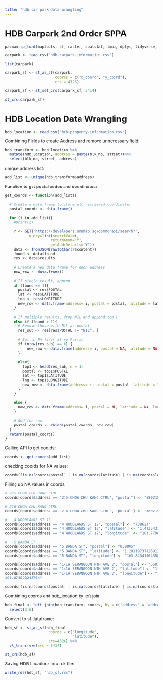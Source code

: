 ```yaml
---
title: "hdb car park data wrangling"
---
```


# HDB Carpark 2nd Order SPPA

```r
pacman::p_load(maptools, sf, raster, spatstat, tmap, dplyr, tidyverse, httr, jsonlite)
```

```r
carpark <- read_csv("hdb-carpark-information.csv")
```

```r
list(carpark)
```

```r
carpark_sf <- st_as_sf(carpark,
                       coords = c("x_coord", "y_coord"),
                       crs = 4326)
```

```r
carpark_sf <- st_set_crs(carpark_sf, 3414)
```

```r
st_crs(carpark_sf)
```

# HDB Location Data Wrangling

```r
hdb_location <- read_csv("hdb-property-information.csv")
```

Combining Fields to create Address and remove unnecessary field:

```r
hdb_transform <- hdb_location %>%
  mutate(hdb_location, address = paste(blk_no, street))%>%
  select(blk_no, street, address)
```

unique address list:
```r
add_list <- unique(hdb_transform$address)
```

Function to get postal codes and coordinates:

```r
get_coords <- function(add_list){
  
  # Create a data frame to store all retrieved coordinates
  postal_coords <- data.frame()
    
  for (i in add_list){
    #print(i)

    r <- GET('https://developers.onemap.sg/commonapi/search?',
           query=list(searchVal=i,
                     returnGeom='Y',
                     getAddrDetails='Y'))
    data <- fromJSON(rawToChar(r$content))
    found <- data$found
    res <- data$results
    
    # Create a new data frame for each address
    new_row <- data.frame()
    
    # If single result, append 
    if (found == 1){
      postal <- res$POSTAL 
      lat <- res$LATITUDE
      lng <- res$LONGITUDE
      new_row <- data.frame(address= i, postal = postal, latitude = lat, longitude = lng)
    }
    
    # If multiple results, drop NIL and append top 1
    else if (found > 1){
      # Remove those with NIL as postal
      res_sub <- res[res$POSTAL != "NIL", ]
      
      # Set as NA first if no Postal
      if (nrow(res_sub) == 0) {
          new_row <- data.frame(address= i, postal = NA, latitude = NA, longitude = NA)
      }
      
      else{
        top1 <- head(res_sub, n = 1)
        postal <- top1$POSTAL 
        lat <- top1$LATITUDE
        lng <- top1$LONGITUDE
        new_row <- data.frame(address= i, postal = postal, latitude = lat, longitude = lng)
      }
    }

    else {
      new_row <- data.frame(address= i, postal = NA, latitude = NA, longitude = NA)
    }
    
    # Add the row
    postal_coords <- rbind(postal_coords, new_row)
  }
  return(postal_coords)
}
```

Calling API to get coords:

```r
coords <- get_coords(add_list)
```

checking coords for NA values:

```r
coords[(is.na(coords$postal) | is.na(coords$latitude) | is.na(coords$longitude) | coords$postal=="NIL"), ]
```
Filling up NA values in coords:

```r
# 215 CHOA CHU KANG CTRL
coords[coords$address == "215 CHOA CHU KANG CTRL", "postal"] <- "680215"

# 216 CHOA CHU KANG CTRL
coords[coords$address == "216 CHOA CHU KANG CTRL", "postal"] <- "680215"

# 	4 WOODLANDS ST 12
coords[coords$address == "4 WOODLANDS ST 12", "postal"] <- "738623"
coords[coords$address == "4 WOODLANDS ST 12", "latitude"] <- "1.43354318137534"
coords[coords$address == "4 WOODLANDS ST 12", "longitude"] <- "103.77988189197"

# 	5 BANDA ST
coords[coords$address == "5 BANDA ST", "postal"] <- "050005"
coords[coords$address == "5 BANDA ST", "latitude"] <- "1.28119737026913"
coords[coords$address == "5 BANDA ST", "longitude"] <- "103.843410643588"

coords[coords$address == "141A SERANGOON NTH AVE 2", "postal"] <- "550141"
coords[coords$address == "141A SERANGOON NTH AVE 2", "latitude"] <- "1.36859421304209"
coords[coords$address == "141A SERANGOON NTH AVE 2", "longitude"] <- "	
103.874523243764"
```

```r
coords[(is.na(coords$postal) | is.na(coords$latitude) | is.na(coords$longitude) | coords$postal=="NIL"), ]
```

Combining coords and hdb_location by left join

```r
hdb_final <- left_join(hdb_transform, coords, by = c('address' = 'address')) %>%
  select(3:6)
```

Convert to sf dataframe:

```r
hdb_sf <- st_as_sf(hdb_final,
                    coords = c("longitude", 
                               "latitude"),
                    crs=4326) %>%
  st_transform(crs = 3414)

st_crs(hdb_sf)
```

Saving HDB Locations into rds file:

```r
write_rds(hdb_sf, "hdb_sf.rds")
```

